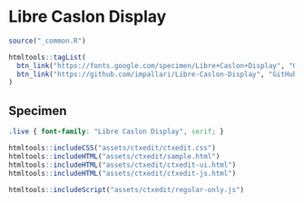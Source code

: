 # Libre Caslon Display

```r
source("_common.R")
```

```r
htmltools::tagList(
  btn_link("https://fonts.google.com/specimen/Libre+Caslon+Display", "Google Fonts"),
  btn_link("https://github.com/impallari/Libre-Caslon-Display", "GitHub")
)
```

## Specimen

<link rel="preconnect" href="https://fonts.googleapis.com">
<link rel="preconnect" href="https://fonts.gstatic.com" crossorigin>
<link href="https://fonts.googleapis.com/css2?family=Libre+Caslon+Display&display=swap" rel="stylesheet">

```css
.live { font-family: "Libre Caslon Display", serif; }
```

```r
htmltools::includeCSS("assets/ctxedit/ctxedit.css")
htmltools::includeHTML("assets/ctxedit/sample.html")
htmltools::includeHTML("assets/ctxedit/ctxedit-ui.html")
htmltools::includeHTML("assets/ctxedit/ctxedit-js.html")
```

```r
htmltools::includeScript("assets/ctxedit/regular-only.js")
```

